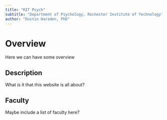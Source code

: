 ```yaml
---
title: "RIT Psych"
subtitle: "Department of Psychology, Rochester Institute of Technology"
author: "Dustin Haraden, PhD"
---
```


# Overview

Here we can have some overview

## Description

What is it that this website is all about?

## Faculty

Maybe include a list of faculty here?
